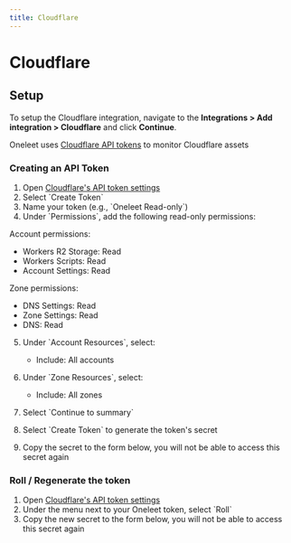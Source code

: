 ```yaml
---
title: Cloudflare
---
```


# Cloudflare

## Setup
To setup the Cloudflare integration, navigate to the **Integrations > Add integration > Cloudflare** and click **Continue**.

Oneleet uses [Cloudflare API tokens](https://developers.cloudflare.com/fundamentals/api/get-started/create-token/) to monitor Cloudflare assets

### Creating an API Token
1. Open [Cloudflare's API token settings](https://dash.cloudflare.com/profile/api-tokens/)
2. Select \`Create Token\`
3. Name your token (e.g., \`Oneleet Read-only\`)
4. Under \`Permissions\`, add the following read-only permissions:

Account permissions:
- Workers R2 Storage: Read
- Workers Scripts: Read
- Account Settings: Read

Zone permissions:
- DNS Settings: Read
- Zone Settings: Read
- DNS: Read

5. Under \`Account Resources\`, select:
   - Include: All accounts

6. Under \`Zone Resources\`, select:
   - Include: All zones

7. Select \`Continue to summary\`
8. Select \`Create Token\` to generate the token's secret
9. Copy the secret to the form below, you will not be able to access this secret again

### Roll / Regenerate the token
1. Open [Cloudflare's API token settings](https://dash.cloudflare.com/profile/api-tokens/)
2. Under the menu next to your Oneleet token, select \`Roll\`
3. Copy the new secret to the form below, you will not be able to access this secret again